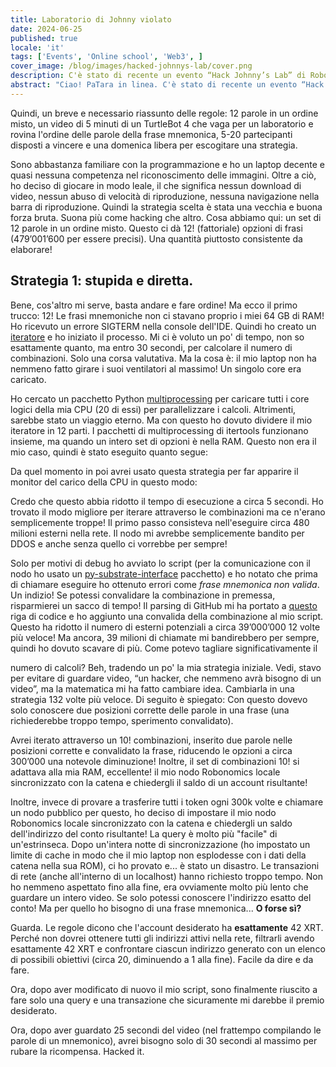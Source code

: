 ```yaml
---
title: Laboratorio di Johnny violato
date: 2024-06-25
published: true
locale: 'it'
tags: ['Events', 'Online school', 'Web3', ]
cover_image: /blog/images/hacked-johnnys-lab/cover.png
description: C'è stato di recente un evento “Hack Johnny’s Lab” di Robonomics e credo di averlo hackerato in un certo modo! A parte il primo tentativo che ho perso a causa di un fraintendimento delle regole, ho vinto ogni round a cui ho partecipato e qui c'è una breve storia su come ho fatto.
abstract: "Ciao! PaTara in linea. C'è stato di recente un evento “Hack Johnny’s Lab” di Robonomics e credo di averlo hackerato in un certo modo! A parte il primo tentativo che ho perso a causa di un fraintendimento delle regole, ho vinto ogni round a cui ho partecipato e qui c'è una breve storia su come ho fatto. "
---
```


Quindi, un breve e necessario riassunto delle regole: 12 parole in un ordine misto, un video di 5 minuti di un TurtleBot 4 che vaga per un laboratorio e rovina l'ordine delle parole della frase mnemonica, 5-20 partecipanti disposti a vincere e una domenica libera per escogitare una strategia.

<RbImage zoom src="/blog/images/hacked-johnnys-lab/0.png" alt="Game Interface" />

Sono abbastanza familiare con la programmazione e ho un laptop decente e quasi nessuna competenza nel riconoscimento delle immagini. Oltre a ciò, 
ho deciso di giocare in modo leale, il che significa nessun download di video, nessun abuso di velocità di riproduzione, nessuna navigazione nella barra di riproduzione. 
Quindi la strategia scelta è stata una vecchia e buona forza bruta. Suona più come hacking che altro.
Cosa abbiamo qui: un set di 12 parole in un ordine misto. Questo ci dà 12! (fattoriale) opzioni di frasi
(479’001’600 per essere precisi). Una quantità piuttosto consistente da elaborare!


## Strategia 1: stupida e diretta.

Bene, cos'altro mi serve, basta andare e fare ordine! Ma ecco il primo trucco: 12! Le frasi mnemoniche non ci stavano proprio
i miei 64 GB di RAM! Ho ricevuto un errore SIGTERM nella console dell'IDE. 
Quindi ho creato un [iteratore](https://docs.python.org/3/library/itertools.html#itertools.permutations) e ho iniziato il processo.
Mi ci è voluto un po' di tempo, non so esattamente quanto, ma entro 30 secondi, per calcolare il numero di combinazioni.
Solo una corsa valutativa. Ma la cosa è: il mio laptop non ha nemmeno fatto girare i suoi ventilatori al massimo! Un singolo core era caricato. 

Ho cercato un pacchetto Python [multiprocessing](https://docs.python.org/3/library/multiprocessing.html) per caricare tutti 
i core logici della mia CPU (20 di essi) per parallelizzare i calcoli. Altrimenti, sarebbe stato un viaggio eterno. 
Ma con questo ho dovuto dividere il mio iteratore in 12 parti. I pacchetti di multiprocessing di itertools funzionano insieme, 
ma quando un intero set di opzioni è nella RAM. Questo non era il mio caso, quindi è stato eseguito quanto segue:

<RbImage zoom src="/blog/images/hacked-johnnys-lab/1.png" alt="Parallelizing"/>


Da quel momento in poi avrei usato questa strategia per far apparire il monitor del carico della CPU in questo modo:

<RbImage zoom src="/blog/images/hacked-johnnys-lab/1_1.png" alt="CPU Load"/>


Credo che questo abbia ridotto il tempo di esecuzione a circa 5 secondi. Ho trovato il modo migliore per iterare attraverso 
le combinazioni ma ce n'erano semplicemente troppe! Il primo passo consisteva nell'eseguire circa 480 milioni 
esterni nella rete. Il nodo mi avrebbe semplicemente bandito per DDOS e anche senza quello ci vorrebbe per sempre!

<RbImage zoom src="/blog/images/hacked-johnnys-lab/2.png" alt="1st Attempt"/>


Solo per motivi di debug ho avviato lo script (per la comunicazione con il nodo ho usato un 
[py-substrate-interface](https://pypi.org/project/substrate-interface/1.0.3/) pacchetto) e ho notato che prima di chiamare 
eseguire ho ottenuto errori come _frase mnemonica non valida_. Un indizio! Se potessi convalidare la combinazione in premessa, 
risparmierei un sacco di tempo! Il parsing di GitHub mi ha portato a 
[questo](https://github.com/polkascan/py-substrate-interface/blob/master/substrateinterface/keypair.py#L170) 
riga di codice e ho aggiunto una convalida della combinazione al mio script. Questo ha ridotto il numero di esterni potenziali a circa 39’000’000 12 volte più veloce!
Ma ancora, 39 milioni di chiamate mi bandirebbero per sempre, quindi ho dovuto scavare di più. Come potevo tagliare significativamente il

<RbImage zoom src="/blog/images/hacked-johnnys-lab/3.png" alt="2nd Attempt"/>


numero di calcoli? Beh, tradendo un po' la mia strategia iniziale. Vedi, stavo per evitare di guardare video, 
“un hacker, che nemmeno avrà bisogno di un video”, ma la matematica mi ha fatto cambiare idea. Cambiarla in una strategia 132 volte più veloce. 
Di seguito è spiegato: 
Con questo dovevo solo conoscere due posizioni corrette delle parole in una frase (una richiederebbe troppo tempo, sperimento convalidato).

<RbImage zoom src="/blog/images/hacked-johnnys-lab/4.png" alt="2 Words Insertion"/>


Avrei iterato attraverso un 10! combinazioni, inserito due parole nelle posizioni corrette e convalidato la frase, 
riducendo le opzioni a circa 300’000 una notevole diminuzione! Inoltre, il set di combinazioni 10! si adattava alla mia RAM, eccellente! 
il mio nodo Robonomics locale sincronizzato con la catena e chiedergli il saldo di un account risultante!

<RbImage zoom src="/blog/images/hacked-johnnys-lab/5.png" alt="3rd Attempt"/>


Inoltre, invece di provare a trasferire tutti i token ogni 300k volte e chiamare un nodo pubblico per questo, ho deciso di impostare il mio nodo Robonomics locale sincronizzato con la catena e chiedergli un saldo dell'indirizzo del conto risultante! La query è molto più "facile" di un'estrinseca. Dopo un'intera notte di sincronizzazione (ho impostato un limite di cache in modo che il mio laptop non esplodesse con i dati della catena nella sua ROM), ci ho provato e... è stato un disastro. Le transazioni di rete (anche all'interno di un localhost) hanno richiesto troppo tempo. Non ho nemmeno aspettato fino alla fine, era ovviamente molto più lento che guardare un intero video. Se solo potessi conoscere l'indirizzo esatto del conto! Ma per quello ho bisogno di una frase mnemonica... **O forse sì?**

Guarda. Le regole dicono che l'account desiderato ha **esattamente** 42 XRT. Perché non dovrei ottenere tutti gli indirizzi attivi nella rete,
filtrarli avendo esattamente 42 XRT e confrontare ciascun indirizzo generato con un elenco di possibili obiettivi 
(circa 20, diminuendo a 1 alla fine). Facile da dire e da fare. 

Ora, dopo aver modificato di nuovo il mio script, sono finalmente riuscito a fare solo una query e una transazione che sicuramente 
mi darebbe il premio desiderato.

<RbImage zoom src="/blog/images/hacked-johnnys-lab/6.png" alt="4th Attempt"/>


Ora, dopo aver guardato 25 secondi del video (nel frattempo compilando le parole di un mnemonico), 
avrei bisogno solo di 30 secondi al massimo per rubare la ricompensa. Hacked it.

<RbImage zoom src="/blog/images/hacked-johnnys-lab/7.png" alt="Discord Bot Notification"/>



